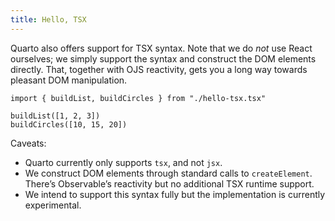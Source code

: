 ```yaml
---
title: Hello, TSX
---
```


Quarto also offers support for TSX syntax. Note that we do _not_ use React ourselves; we simply support the syntax and construct the DOM elements directly. That, together with OJS reactivity, gets you a long way towards pleasant DOM manipulation.

```ojs
import { buildList, buildCircles } from "./hello-tsx.tsx"

buildList([1, 2, 3])
buildCircles([10, 15, 20])
```

Caveats:

- Quarto currently only supports `tsx`, and not `jsx`.
- We construct DOM elements through standard calls to `createElement`. There's Observable's reactivity but no additional TSX runtime support.
- We intend to support this syntax fully but the implementation is currently experimental.
